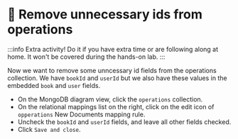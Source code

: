 
# 🦸 Remove unnecessary ids from operations

:::info
Extra activity! Do it if you have extra time or are following along at home. It won't be covered during the hands-on lab.
:::

Now we want to remove some unncessary id fields from the operations collection. We have `bookId` and `userId` but we also have these values in the embedded `book` and `user` fields.

- On the MongoDB diagram view, click the `operations` collection.
- On the relational mappings list on the right, click on the edit icon of `opperations` New Documents mapping rule.
- Uncheck the `bookId` and `userId` fields, and leave all other fields checked.
- Click `Save and close`.



<Screenshot url="http://127.0.0.1:8278" src="img/190-image-001.png" alt="Changes in the operations collection" />

